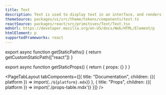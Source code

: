 ```yaml
---
title: Text
description: Text is used to display text in an interface, and renders a <p> element by default.
themeSource: packages/ui/src/theme/tokens/components/text.ts
reactSource: packages/react/src/primitives/Text/Text.tsx
mdnUrl: https://developer.mozilla.org/en-US/docs/Web/HTML/Element/p
htmlElement: p
supportedFrameworks: react
---
```



export async function getStaticPaths() {
  return getCustomStaticPath(["react"])
}

export async function getStaticProps() {
  return { props: {} }
}

<PageTabLayout 
  tabComponents={[{
    title: "Documentation", 
    children: <Fragment>{({ platform }) => import(`./${platform}.mdx`)}</Fragment>
  },
  {
    title: "Props", 
    children: <Fragment>{({ platform }) => import('./props-table.mdx')}</Fragment>
  }]}
/>
